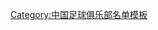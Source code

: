 {{Football squad with groups
|name=2012年中超分类名单大连实德
|bgcolor=#0078F8
|bordercolor=#F8F8F8
|textcolor=#F8F8F8
|title=[[大连实德足球俱乐部|<span style="color:#F8F8F8">大连实德</span>]] — [[2012年中国足球超级联赛|<span style="color:#F8F8F8">2012年</span>]][[中国足球超级联赛|<span style="color:#F8F8F8">中超联赛第 14 名</span>]]
|group1=全年参赛球员
|list1=<div>
{{Football squad2 player|no=1|name=[[孙寿博]]}}
{{Football squad2 player|no=2|name=[[金洋洋]]}}
{{Football squad2 player|no=3|name=[[郑剑锋]]}}
{{Football squad2 player|no=4|name=[[薛亚男]]}}
{{Football squad2 player|no=5|name=[[杨博宇]]}}
{{Football squad2 player|no=6|name=[[张耀坤]]}}
{{Football squad2 player|no=7|name=[[赵宏略]]}}
{{Football squad2 player|no=8|name=[[朱挺]]}}
{{Football squad2 player|no=9|name={{flagicon|BUL}} [[马田·甘贝洛夫|-{zh-hans:马丁·卡巴洛夫;zh-hk:馬田·甘貝洛夫}-]]}}
{{Football squad2 player|no=10|name={{flagicon|BRA}} [[卡洛斯·阿德里亚诺·索萨·克鲁斯|-{zh-hans:阿德里亚诺;zh-hk:阿祖安奴}-]]}}
{{Football squad2 player|no=11|name={{flagicon|ZAM}} [[詹姆斯·查曼加|-{zh-hans:詹姆斯;zh-hk:占士}-]]}}
{{Football squad2 player|no=12|name=[[姜灏]]}}
{{Football squad2 player|no=13|name=[[权磊]]}}
{{Football squad2 player|no=14|name=[[赵学斌]]}}
{{Football squad2 player|no=15|name=[[赵明剑]]}}
{{Football squad2 player|no=16|name=[[郝興晨]]}}
{{Football squad2 player|no=17|name=[[刘映辰]]}}
{{Football squad2 player|no=19|name=[[阎相闯|闫相闯]]}}
{{Football squad2 player|no=20|name={{flagicon|POR}} [[里卡多·埃斯特维斯|-{zh-hans:里卡多;zh-hk:列卡度}-]]}}
{{Football squad2 player|no=21|name=[[吕鹏 (足球运动员)|吕鹏]]}}
{{Football squad2 player|no=22|name=[[张翀 (足球运动员)|张翀]]}}
{{Football squad2 player|no=23|name={{flagicon|KOR}} [[朴东赫]]}}
{{Football squad2 player|no=24|name=[[闫峰]]}}
{{Football squad2 player|no=25|name=[[姜积弘]]}}
{{Football squad2 player|no=27|name=[[李学鹏]]}}
{{Football squad2 player|no=28|name=[[曲珈辰]]}}
{{Football squad2 player|no=29|name=[[孙国文 (足球运动员)|孙国文]]}}
{{Football squad2 player|no=30|name=[[倪玉崧|倪玉-{崧}-]]}}
{{Football squad2 player|no=41|name=[[陈俊林]]}}
{{Football squad2 player|no=42|name=[[南云齐]]}}
{{Football squad2 player|no=43|name=[[李智宇]]}}
{{Football squad2 player|no=44|name=[[王子豪 (1993年)|王子豪]]}}
{{Football squad2 player|no=45|name=[[郑智豪]]}}
{{Football squad2 player|no=47|name=[[陈正]]}}
{{Football squad2 player|no=48|name=[[王世鑫]]}}
{{Football squad2 player|no=49|name=[[韩毅]]}}
{{Football squad2 player|no=50|name=[[汤传顺]]}}
</div>
|group2=夏季转入球员
|list2=<div>

</div>
|group3=夏季转出球员
|list3=<div>
{{Football squad2 player|no=18|name=[[李智超]]}}
{{Football squad2 player|no=33|name=[[王亮 (1989年)|王亮]]}}
{{Football squad2 player|no=46|name=[[阎嵩]]}}
</div>
|group4=主教练
|list4={{flagicon|POR}} [[内罗·文加达|文加达]]
}}
<noinclude>
{{DEFAULTSORT:Dalian Shide F.C. Squad 2012}}
[[Category:中国足球俱乐部名单模板]]
</noinclude>
